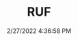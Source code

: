 ---
width: 1333
height: 2000
title: RUF
description: RUF Logo on the Yellowbird number one
date: 2/27/2022 4:36:58 PM
cameraMake: Sony
cameraModel: ILCE-7M3
lens: FE 35mm F1.4 GM
settingsfStop: f/1.4
settingsISO: ISO 100
settingsShutter: 1/50
settingsFocalLength: 35 mm
---